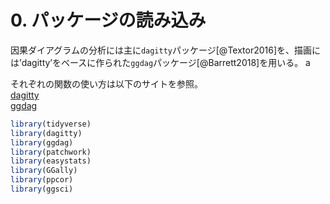 # 0. パッケージの読み込み   
因果ダイアグラムの分析には主に`dagitty`パッケージ[@Textor2016]を、描画には'dagitty'をベースに作られた`ggdag`パッケージ[@Barrett2018]を用いる。  a

それぞれの関数の使い方は以下のサイトを参照。  
[dagitty](http://www.dagitty.net/)  
[ggdag](https://rdrr.io/cran/ggdag/man/ggdag-package.html)  

```r
library(tidyverse)
library(dagitty)
library(ggdag)
library(patchwork)
library(easystats)
library(GGally)
library(ppcor)
library(ggsci)
```